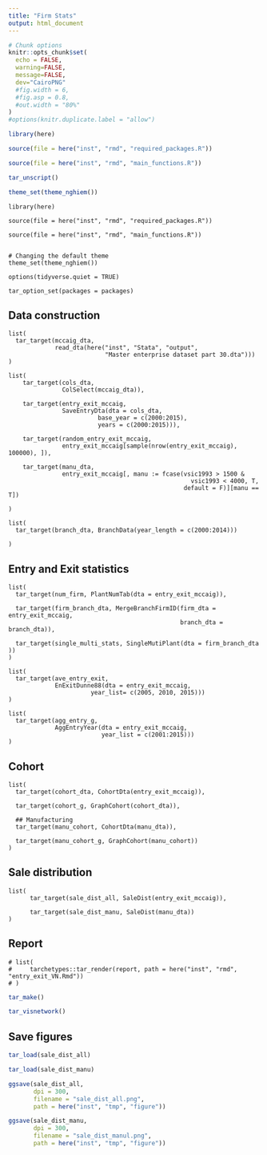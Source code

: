 ```yaml
---
title: "Firm Stats"
output: html_document
---
```


```r
# Chunk options
knitr::opts_chunk$set(
  echo = FALSE,
  warning=FALSE,
  message=FALSE,
  dev="CairoPNG"
  #fig.width = 6,
  #fig.asp = 0.8,
  #out.width = "80%"
)
#options(knitr.duplicate.label = "allow")

```

```r

library(here)

source(file = here("inst", "rmd", "required_packages.R"))

source(file = here("inst", "rmd", "main_functions.R"))


```

```r
tar_unscript()

```

```r
theme_set(theme_nghiem())

```


```targets
library(here)

source(file = here("inst", "rmd", "required_packages.R"))

source(file = here("inst", "rmd", "main_functions.R"))


# Changing the default theme
theme_set(theme_nghiem())

options(tidyverse.quiet = TRUE)

tar_option_set(packages = packages)

```

## Data construction

<!-- ```{targets nghiem-data} -->

<!-- years <- c(2001:2015) -->

<!-- dn_list <- list(  -->

<!--   # here("inst", "extdata", -->

<!--   #                   "Stata_2000", -->

<!--   #                   "dn2000.dta"), -->

<!--                  here("inst", "extdata", -->

<!--                     "Stata_2001", -->

<!--                     "dn2001.dta"), -->

<!--                  here("inst", "extdata", -->

<!--                     "Stata_2002", -->

<!--                     "dn2002.dta"), -->

<!--                  here("inst", "extdata", -->

<!--                     "Stata_2003", -->

<!--                     "dn2003.dta"), -->

<!--                  here("inst", "extdata", -->

<!--                     "Stata_2004", -->

<!--                     "dn2004.dta"), -->

<!--                  here("inst", "extdata", -->

<!--                     "Stata_2005", -->

<!--                     "dn2005.dta"), -->

<!--                  here("inst", "extdata", -->

<!--                     "Stata_2006", -->

<!--                     "dn2006.dta"), -->

<!--                  here("inst", "extdata", -->

<!--                     "Stata_2007", -->

<!--                     "dn2007.dta"), -->

<!--                  here("inst", "extdata", -->

<!--                     "Stata_2008", -->

<!--                     "dn2008.dta"), -->

<!--                  here("inst", "extdata", -->

<!--                     "Stata_2009", -->

<!--                     "dn2009.dta"), -->

<!--                  here("inst", "extdata", -->

<!--                     "Stata_2010", -->

<!--                     "dn2010.dta"), -->

<!--                  here("inst", "extdata", -->

<!--                     "Stata_2011", -->

<!--                     "dn2011_mst.dta"), -->

<!--                  here("inst", "extdata", -->

<!--                     "Stata_2012", -->

<!--                     "dn2012_mst.dta"), -->

<!--                  here("inst", "extdata", -->

<!--                     "Stata_2013", -->

<!--                     "dn2013_mst.dta"), -->

<!--                  here("inst", "extdata", -->

<!--                     "Stata_2014", -->

<!--                     "dn2014.dta"), -->

<!--                  here("inst", "extdata", -->

<!--                     "Stata_2015", -->

<!--                     "dn2015.dta") -->

<!--                  # here("inst", "extdata", -->

<!--                  #    "Stata_2016", -->

<!--                  #    "dn2016.dta"), -->

<!--                  # here("inst", "extdata", -->

<!--                  #    "Stata_2017", -->

<!--                  #    "dn2017_new.dta"), -->

<!--                  # here("inst", "extdata", -->

<!--                  #    "Stata_2018", -->

<!--                  #    "dn2018.dta") -->

<!--                  ) -->

<!-- list( -->

<!--   tar_target(crosswalk_07_to_93, here::here("inst", "extdata", -->

<!--                                             "vsic_2007_to_1993.csv")), -->

<!--   tar_target(district_codes, fread(here("inst", "extdata",  -->

<!--                              "harmonized_district_codes.csv"))),    -->

<!--   tar_target(geo_dta, VNFirmSurvey::getLocation(dta_list = dn_list, -->

<!--                                   years = years, -->

<!--                                   district_codes = district_codes,  -->

<!--                                   crosswalk_07_to_93 = crosswalk_07_to_93)) -->

<!--   ) -->

<!-- ``` -->

<!-- ```{targets process-dta} -->

<!-- list(  -->

<!--     # tar_target(firm_type_entry_dta, -->

<!--     #        ownership(geo_dta = geo_dta)), -->

<!--     tar_target(fixed_firmID_dta, -->

<!--            harmonize_firmID(geo_dta = geo_dta)), -->

<!--      tar_target(entry_exit_dta, -->

<!--            EntryExit(geo_dta = fixed_firmID_dta, -->

<!--                                    base_year = years, -->

<!--                                    years = years)), -->

<!--     tar_target(random_entry_exit,  -->

<!--                entry_exit_dta[sample(nrow(entry_exit_dta), 100000), ]) -->

<!--      ) -->

<!-- ``` -->

```targets
list(
  tar_target(mccaig_dta, 
             read_dta(here("inst", "Stata", "output", 
                           "Master enterprise dataset part 30.dta")))
)

```

```targets
list(
    tar_target(cols_dta, 
               ColSelect(mccaig_dta)), 
    
    tar_target(entry_exit_mccaig,
               SaveEntryDta(dta = cols_dta,
                         base_year = c(2000:2015),
                         years = c(2000:2015))), 
  
    tar_target(random_entry_exit_mccaig, 
               entry_exit_mccaig[sample(nrow(entry_exit_mccaig), 100000), ]), 
    
    tar_target(manu_dta, 
               entry_exit_mccaig[, manu := fcase(vsic1993 > 1500 & 
                                                   vsic1993 < 4000, T, 
                                                 default = F)][manu == T])
    
)    
```

```targets

list(
  tar_target(branch_dta, BranchData(year_length = c(2000:2014)))
  
)
```

## Entry and Exit statistics

```targets
list(
  tar_target(num_firm, PlantNumTab(dta = entry_exit_mccaig)), 
  
  tar_target(firm_branch_dta, MergeBranchFirmID(firm_dta = entry_exit_mccaig,
                                                branch_dta = branch_dta)), 
  
  tar_target(single_multi_stats, SingleMutiPlant(dta = firm_branch_dta ))
)

```

```targets

list(
  tar_target(ave_entry_exit, 
             EnExitDunne88(dta = entry_exit_mccaig, 
                       year_list= c(2005, 2010, 2015)))
)

```

```targets
list(
  tar_target(agg_entry_g, 
             AggEntryYear(dta = entry_exit_mccaig,
                          year_list = c(2001:2015)))
)
```

## Cohort

```targets
list(
  tar_target(cohort_dta, CohortDta(entry_exit_mccaig)), 
  
  tar_target(cohort_g, GraphCohort(cohort_dta)), 
  
  ## Manufacturing 
  tar_target(manu_cohort, CohortDta(manu_dta)), 
  
  tar_target(manu_cohort_g, GraphCohort(manu_cohort)) 
)
```

## Sale distribution

```targets
list(
      tar_target(sale_dist_all, SaleDist(entry_exit_mccaig)), 
      
      tar_target(sale_dist_manu, SaleDist(manu_dta))
)
```

## Report

```targets

# list(
#     tarchetypes::tar_render(report, path = here("inst", "rmd", "entry_exit_VN.Rmd"))
# )

```

```r
tar_make()
```

```r
tar_visnetwork()
```

## Save figures

```r
tar_load(sale_dist_all)

tar_load(sale_dist_manu)

ggsave(sale_dist_all, 
       dpi = 300, 
       filename = "sale_dist_all.png", 
       path = here("inst", "tmp", "figure"))

ggsave(sale_dist_manu, 
       dpi = 300, 
       filename = "sale_dist_manul.png", 
       path = here("inst", "tmp", "figure"))
```

